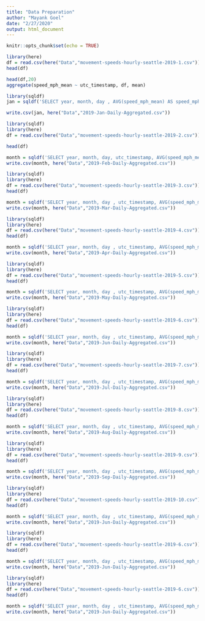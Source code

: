 ```yaml
---
title: "Data Preparation"
author: "Mayank Goel"
date: "2/27/2020"
output: html_document
---
```


```r
knitr::opts_chunk$set(echo = TRUE)
```

```r
library(here)
df = read.csv(here("Data","movement-speeds-hourly-seattle-2019-1.csv"))
head(df)
```


```r
head(df,20)
aggregate(speed_mph_mean ~ utc_timestamp, df, mean)
```


```r
library(sqldf)
jan = sqldf('SELECT year, month, day , AVG(speed_mph_mean) AS speed_mph_mean, AVG(speed_mph_stddev) AS speed_mph_stddev FROM df GROUP BY month, day')
```



```r
write.csv(jan, here("Data","2019-Jan-Daily-Aggregated.csv"))
```

```r
library(sqldf)
library(here)
df = read.csv(here("Data","movement-speeds-hourly-seattle-2019-2.csv"))
```

```r
head(df)
```


```r

month = sqldf('SELECT year, month, day, utc_timestamp, AVG(speed_mph_mean) AS speed_mph_mean, AVG(speed_mph_stddev) AS speed_mph_stddev FROM df GROUP BY month, day')
write.csv(month, here("Data","2019-Feb-Daily-Aggregated.csv"))
```

```r
library(sqldf)
library(here)
df = read.csv(here("Data","movement-speeds-hourly-seattle-2019-3.csv"))
head(df)
```

```r
month = sqldf('SELECT year, month, day , utc_timestamp, AVG(speed_mph_mean) AS speed_mph_mean, AVG(speed_mph_stddev) AS speed_mph_stddev FROM df GROUP BY month, day')
write.csv(month, here("Data","2019-Mar-Daily-Aggregated.csv"))
```

```r
library(sqldf)
library(here)
df = read.csv(here("Data","movement-speeds-hourly-seattle-2019-4.csv"))
head(df)
```

```r
month = sqldf('SELECT year, month, day , utc_timestamp, AVG(speed_mph_mean) AS speed_mph_mean, AVG(speed_mph_stddev) AS speed_mph_stddev FROM df GROUP BY month, day')
write.csv(month, here("Data","2019-Apr-Daily-Aggregated.csv"))
```


```r
library(sqldf)
library(here)
df = read.csv(here("Data","movement-speeds-hourly-seattle-2019-5.csv"))
head(df)
```

```r
month = sqldf('SELECT year, month, day , utc_timestamp, AVG(speed_mph_mean) AS speed_mph_mean, AVG(speed_mph_stddev) AS speed_mph_stddev FROM df GROUP BY month, day')
write.csv(month, here("Data","2019-May-Daily-Aggregated.csv"))
```

```r
library(sqldf)
library(here)
df = read.csv(here("Data","movement-speeds-hourly-seattle-2019-6.csv"))
head(df)
```

```r
month = sqldf('SELECT year, month, day , utc_timestamp, AVG(speed_mph_mean) AS speed_mph_mean, AVG(speed_mph_stddev) AS speed_mph_stddev FROM df GROUP BY month, day')
write.csv(month, here("Data","2019-Jun-Daily-Aggregated.csv"))
```

```r
library(sqldf)
library(here)
df = read.csv(here("Data","movement-speeds-hourly-seattle-2019-7.csv"))
head(df)
```

```r
month = sqldf('SELECT year, month, day , utc_timestamp, AVG(speed_mph_mean) AS speed_mph_mean, AVG(speed_mph_stddev) AS speed_mph_stddev FROM df GROUP BY month, day')
write.csv(month, here("Data","2019-Jul-Daily-Aggregated.csv"))
```

```r
library(sqldf)
library(here)
df = read.csv(here("Data","movement-speeds-hourly-seattle-2019-8.csv"))
head(df)
```

```r
month = sqldf('SELECT year, month, day , utc_timestamp, AVG(speed_mph_mean) AS speed_mph_mean, AVG(speed_mph_stddev) AS speed_mph_stddev FROM df GROUP BY month, day')
write.csv(month, here("Data","2019-Aug-Daily-Aggregated.csv"))
```

```r
library(sqldf)
library(here)
df = read.csv(here("Data","movement-speeds-hourly-seattle-2019-9.csv"))
head(df)
```

```r
month = sqldf('SELECT year, month, day , utc_timestamp, AVG(speed_mph_mean) AS speed_mph_mean, AVG(speed_mph_stddev) AS speed_mph_stddev FROM df GROUP BY month, day')
write.csv(month, here("Data","2019-Sep-Daily-Aggregated.csv"))
```

```r
library(sqldf)
library(here)
df = read.csv(here("Data","movement-speeds-hourly-seattle-2019-10.csv"))
head(df)
```

```r
month = sqldf('SELECT year, month, day , utc_timestamp, AVG(speed_mph_mean) AS speed_mph_mean, AVG(speed_mph_stddev) AS speed_mph_stddev FROM df GROUP BY month, day')
write.csv(month, here("Data","2019-Jun-Daily-Aggregated.csv"))
```

```r
library(sqldf)
library(here)
df = read.csv(here("Data","movement-speeds-hourly-seattle-2019-6.csv"))
head(df)
```

```r
month = sqldf('SELECT year, month, day , utc_timestamp, AVG(speed_mph_mean) AS speed_mph_mean, AVG(speed_mph_stddev) AS speed_mph_stddev FROM df GROUP BY month, day')
write.csv(month, here("Data","2019-Jun-Daily-Aggregated.csv"))
```

```r
library(sqldf)
library(here)
df = read.csv(here("Data","movement-speeds-hourly-seattle-2019-6.csv"))
head(df)
```

```r
month = sqldf('SELECT year, month, day , utc_timestamp, AVG(speed_mph_mean) AS speed_mph_mean, AVG(speed_mph_stddev) AS speed_mph_stddev FROM df GROUP BY month, day')
write.csv(month, here("Data","2019-Jun-Daily-Aggregated.csv"))
```
